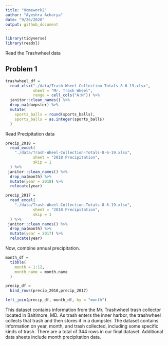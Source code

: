 ```yaml
---
title: "Homework2"
author: "Ayeshra Acharya"
date: "9/26/2020"
output: github_document
---
```


```r
library(tidyverse)
library(readxl)
```
Read the Trashwheel data 

## Problem 1
```r
trashwheel_df = 
  read_xlsx("./data/Trash-Wheel-Collection-Totals-8-6-19.xlsx",
            sheet = "Mr. Trash Wheel",
            range = cell_cols("A:N")) %>%
  janitor::clean_names() %>%
  drop_na(dumpster) %>%
  mutate(
    sports_balls = round(sports_balls),
    sports_balls = as.integer(sports_balls)
  )
```

Read Precipitation data

```r
precip_2018 = 
  read_excel(
    "./data/Trash-Wheel-Collection-Totals-8-6-19.xlsx",
            sheet = "2018 Precipitation", 
            skip = 1
  ) %>%
 janitor::clean_names() %>%
  drop_na(month) %>%
  mutate(year = 2018) %>%
  relocate(year)

precip_2017 = 
  read_excel(
    "./data/Trash-Wheel-Collection-Totals-8-6-19.xlsx",
            sheet = "2018 Precipitation", 
            skip = 1
  ) %>%
 janitor::clean_names() %>%
  drop_na(month) %>%
  mutate(year = 2017) %>%
  relocate(year)
```

Now, combine annual precipitation. 
```r
month_df = 
  tibble(
    month = 1:12,
    month_name = month.name
  )

precip_df = 
  bind_rows(precip_2018,precip_2017)

left_join(precip_df, month_df, by = "month")
``` 

This dataset contains information from the Mr. Trashwheel trash collector located in Baltimore, MD. As trash enters the inner harbor, the trashwheel collects that trash and then stores it in a dumpster. The dataset contains information on year, month, and trash collected, including some specific kinds of trash. There are a total of 344 rows in our final dataset. Additional data sheets include month precipitation data. 

